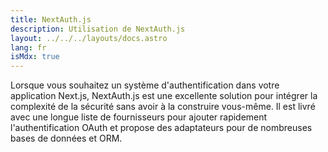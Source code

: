 ```yaml
---
title: NextAuth.js
description: Utilisation de NextAuth.js
layout: ../../../layouts/docs.astro
lang: fr
isMdx: true
---
```



Lorsque vous souhaitez un système d'authentification dans votre application Next.js, NextAuth.js est une excellente solution pour intégrer la complexité de la sécurité sans avoir à la construire vous-même. Il est livré avec une longue liste de fournisseurs pour ajouter rapidement l'authentification OAuth et propose des adaptateurs pour de nombreuses bases de données et ORM.

<Tabs slotOne="Pages Router" slotTwo="App Router" tabName="app-router">
  <Pages slot="1" />
  <AppRouter slot="2" />
</Tabs>
